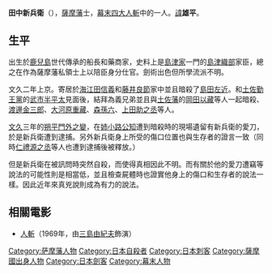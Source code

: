 {{japanese|japanese=田中 新兵衛|kana=たなか しんべえ|romaji=Tanaka Shinbee}}

'''田中新兵衛'''（{{bd|1832年|（[[天保_(日本)|天保]]三年）|1863年|7月11日（[[文久|文久]]三年五月二十六日）|}}），[[薩摩藩|薩摩藩]]士，[[幕末四大人斬|幕末四大人斬]]中的一人。[[諱|諱]]'''雄平'''。

==生平==
出生於[[鹿兒島縣|鹿兒島]]世代傳承的船長和藥商家，史料上是[[島津家|島津家]]一門的[[島津織部|島津織部]]家臣，總之在作為薩摩藩私領士上以陪臣身分仕官。劍術出色但所學流派不明。

文久二年上京。寄居於[[海江田信義|海江田信義]]和[[藤井良節|藤井良節]]家中並且暗殺了[[島田左近|島田左近]]。和[[土佐勤王黨|土佐勤王黨]]的[[武市半平太|武市半平太]]見面後，結拜為義兄弟並且與[[土佐藩|土佐藩]]的[[岡田以藏|岡田以藏]]等人一起暗殺{{tsl|ja|本間精一郎|本間精一郎}}、[[渡邊金三郎|渡邊金三郎]]、[[大河原重藏|大河原重藏]]、[[森孫六|森孫六]]、[[上田助之丞|上田助之丞]]等人。

[[文久|文久]]三年的[[朔平門外之變|朔平門外之變]]，在[[姉小路公知|姉小路公知]]遭到暗殺時的現場遺留有新兵衛的愛刀，於是新兵衛遭到逮捕。另外新兵衛身上所受的傷口位置也與生存者的證言一致（同時[[仁禮景範|仁禮源之丞]]等人也遭到逮捕後被釋放。）

但是新兵衛在被訊問時突然自殺，而使得真相因此不明。而有關於他的愛刀遭竊等說法的可能性則是相當低，並且檢查屍體時也證實他身上的傷口和生存者的說法一樣。因此近年來真兇說則成為有力的說法。

== 相關電影 ==
*[[人斬|人斬]]（1969年，由[[三島由紀夫|三島由紀夫]]飾演）


[[Category:萨摩藩人物|Category:萨摩藩人物]]
[[Category:日本自殺者|Category:日本自殺者]]
[[Category:日本刺客|Category:日本刺客]]
[[Category:薩摩國出身人物|Category:薩摩國出身人物]]
[[Category:日本劍客|Category:日本劍客]]
[[Category:幕末人物|Category:幕末人物]]